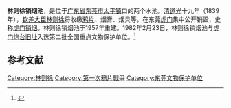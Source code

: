 {{文物保护单位
| 级别 = 全国
| 图片 = [[File:Opium_Destruction_Pool.JPG|200px]]
| 说明 = 林则徐销烟池
| 名称 = 林则徐销烟池与<br>[[虎门炮台旧址|虎门炮台旧址]]
| 编号 = 2-1
| 分类 = 革命遗址及革命纪念建筑物
| 时代 = 1839年—1841年
| 所在 = [[广东省|广东省]][[东莞市|东莞市]]
| 登录 = 1982年
| Cat = 广东全国重点文物保护单位
}}

'''林则徐销烟池'''，是位于[[广东省|广东省]][[东莞市|东莞市]][[太平镇|太平镇]]口的两个水池。[[清朝|清]][[道光|道光]]十九年（1839年），[[钦差大臣|钦差大臣]][[林则徐|林则徐]]将收缴[[鸦片|鸦片]]、烟膏、烟具等，在东莞[[虎门|虎门]]集中公开销毁，史称[[虎门销烟|虎门销烟]]。林则徐销烟池于1957年重建。1982年2月23日，林则徐销烟池与[[虎门炮台旧址|虎门炮台旧址]]入选第二批全国重点文物保护单位。<ref>{{Cite web|title=国务院关于公布第二批全国重点文物保护单位的通知|url=http://www.gov.cn/guoqing/2014-07/21/content_2721159.htm|accessdate=2020-01-28|author=|date=1982-02-23|format=|publisher=中华人民共和国国务院|language=|archive-date=2020-02-04|archive-url=https://web.archive.org/web/20200204115922/http://www.gov.cn/guoqing/2014-07/21/content_2721159.htm|dead-url=no}}</ref>

==参考文献==
<references />
{{广东全国重点文物保护单位}}
[[Category:林则徐|Category:林则徐]]
[[Category:第一次鴉片戰爭|Category:第一次鴉片戰爭]] 
[[Category:东莞文物保护单位|Category:东莞文物保护单位]]